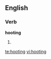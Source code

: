 ==English==

===Verb===
'''hooting'''

#{{present participle of|[[hoot]]}}

[[te:hooting]]
[[vi:hooting]]